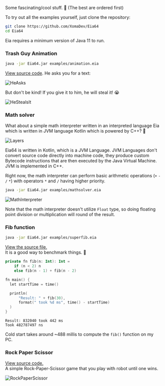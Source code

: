 Some fascinating/cool stuff. 💪
(The best are ordered first)

To try out all the examples yourself, just clone the repository:

```bash
git clone https://github.com/XomaDev/Eia64
cd Eia64
```

Eia requires a minimum version of Java 11 to run.

### Trash Guy Animation

```bash
java -jar Eia64.jar examples/animation.eia
```

[View source code](https://github.com/XomaDev/Eia64/blob/include/examples/animation.eia).
He asks you for a text:

![HeAsks](../public/images/trashenterword.png)

But don't be kind! If you give it to him, he will steal it! 😭

![HeStealsIt](../public/images/trashhestealit.png)

### Math solver

What about a simple math interpreter written in an interpreted language Eia which is written in JVM language Kotlin which is powered by C++? 🥰

![Layers](../public/images/layers.png)

Eia64 is written in Kotlin, which is a JVM Language. JVM Languages don't convert source code directly into machine code,
they produce custom Bytecode instructions that are then executed by the Java Virtual Machine. JVM is implemented in C++.

Right now, the math interpreter can perform basic arithmetic operations (`+` `-` `/` `*`) with operators `*` and `/` having
higher priority.

```bash
java -jar Eia64.jar examples/mathsolver.eia
```

![MathInterpreter](../public/images/mathinterpreter.png)

Note that the math interpreter doesn't utilize `Float` type, so doing floating point division or multiplication will round of the result.

### Fib function

```bash
java -jar Eia64.jar examples/superfib.eia
```

[View the source file.](https://github.com/XomaDev/Eia64/blob/main/examples/superfib.eia)\
It is a good way to benchmark things. 👀

```kotlin copy
private fn fib(n: Int): Int =
    if (n < 2) n
    else fib(n - 1) + fib(n - 2)

fn main() {
  let startTime = time()

  println(
      "Result: " + fib(30),
      format(" took %d ms", time() - startTime)
  )
}
```

```
Result: 832040 took 442 ms
Took 482787497 ns
```

Cold start takes around ~488 millis to compute the `fib()` function on my PC.

### Rock Paper Scissor

[View source code.](https://github.com/XomaDev/Eia64/blob/main/examples/rockpaperscissor.eia)\
A simple Rock-Paper-Scissor game that you play with robot until one wins.

![RockPaperScissor](../public/images/rockpaperscissor.png)
